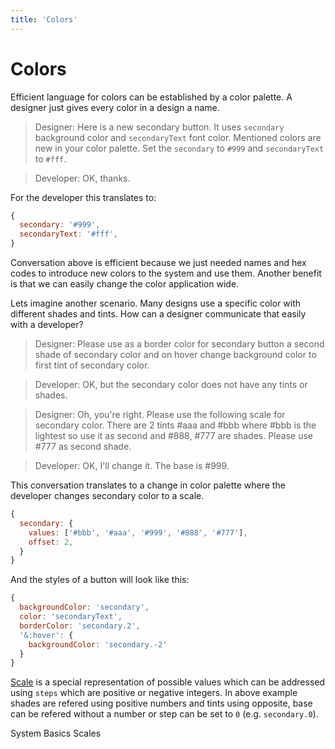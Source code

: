 ```yaml
---
title: 'Colors'
---
```


# Colors

Efficient language for colors can be established by a color palette. A designer just gives every color in a design a name.

> Designer: Here is a new secondary button. It uses `secondary` background color and `secondaryText` font color.
> Mentioned colors are new in your color palette. Set the `secondary` to `#999` and `secondaryText` to `#fff`.

> Developer: OK, thanks.

For the developer this translates to:

```js transpile=false
{
  secondary: '#999',
  secondaryText: '#fff',
}
```

Conversation above is efficient because we just needed names and hex codes to introduce new colors to the system and use them. Another benefit is that we can easily change the color application wide.

Lets imagine another scenario. Many designs use a specific color with different shades and tints. How can a designer communicate that easily with a developer?

> Designer: Please use as a border color for secondary button a second shade of secondary color and on hover change background color to first tint of secondary color.

> Developer: OK, but the secondary color does not have any tints or shades.

> Designer: Oh, you're right. Please use the following scale for secondary color. There are 2 tints #aaa and #bbb where #bbb is the lightest so use it as second and #888, #777 are shades. Please use #777 as second shade.

> Developer: OK, I'll change it. The base is #999.

This conversation translates to a change in color palette where the developer changes secondary color to a scale.

```js transpile=false
{
  secondary: {
    values: ['#bbb', '#aaa', '#999', '#888', '#777'],
    offset: 2,
  }
}
```

And the styles of a button will look like this:

```js transpile=false
{
  backgroundColor: 'secondary',
  color: 'secondaryText',
  borderColor: 'secondary.2',
  '&:hover': {
    backgroundColor: 'secondary.-2'
  }
}
```

[Scale](/system/scales) is a special representation of possible values which can be addressed using `steps` which are positive or negative integers. In above example shades are refered using positive numbers and tints using opposite, base can be refered without a number or step can be set to `0` (e.g. `secondary.0`).

<Paginator>
  <PaginatorButton direction="prev" to="/system">
    System Basics
  </PaginatorButton>
  <PaginatorButton direction="next" to="/system/scales">
    Scales
  </PaginatorButton>
</Paginator>

